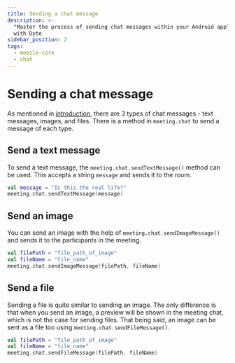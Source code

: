 ```yaml
---
title: Sending a chat message
description: >-
  "Master the process of sending chat messages within your Android application
  with Dyte
sidebar_position: 2
tags:
  - mobile-core
  - chat
---
```


# Sending a chat message

As mentioned in [introduction](./introduction), there are 3 types of chat
messages - text messages, images, and files. There is a method in `meeting.chat`
to send a message of each type.

## Send a text message

To send a text message, the `meeting.chat.sendTextMessage()` method can be used.
This accepts a string `message` and sends it to the room.

```kotlin
val message = "Is this the real life?"
meeting.chat.sendTextMessage(message)
```

## Send an image

You can send an image with the help of `meeting.chat.sendImageMessage()` and
sends it to the participants in the meeting.

```kotlin
val filePath = "file_path_of_image"
val fileName = "file_name"
meeting.chat.sendImageMessage(filePath, fileName)
```

## Send a file

Sending a file is quite similar to sending an image. The only difference is that
when you send an image, a preview will be shown in the meeting chat, which is
not the case for sending files. That being said, an image can be sent as a file
too using `meeting.chat.sendFileMessage()`.

```kotlin
val filePath = "file_path_of_image"
val fileName = "file_name"
meeting.chat.sendFileMessage(filePath, fileName)
```

<head>
  <title>Android Core Sending a chat message</title>
  <meta name="description" content="Master the process of sending chat messages within your Android application with Dyte, empowering your users to communicate effortlessly."/>
</head>
